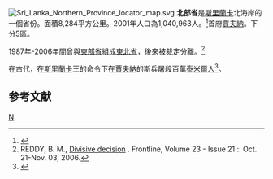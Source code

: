 [[File:Sri_Lanka_Northern_Province_locator_map.svg|right]]
'''北部省'''是[[斯里蘭卡|斯里蘭卡]]北海岸的一個省份。面積8,284平方公里。2001年人口為1,040,963人。<ref>{{Cite web |url=http://www.statistics.gov.lk/PopHouSat/PDF/Population/p9p2%20Population%20by%20district%20,%20sex,%20sex%20ratio%20and%20population%20density.pdf |title=2001年人口普查 |accessdate=2008-04-25 |archive-date=2012-05-17 |archive-url=https://www.webcitation.org/67j70arpb?url=http://www.statistics.gov.lk/PopHouSat/PDF/Population/p9p2%20Population%20by%20district%20%2C%20sex%2C%20sex%20ratio%20and%20population%20density.pdf |dead-url=no }}</ref>首府[[賈夫納|賈夫納]]。下分5區。

1987年-2006年間曾與[[東部省_(斯里蘭卡)|東部省]]組成[[東北省_(斯里蘭卡)|東北省]]，後來被裁定分離。<ref>REDDY, B. M., [http://www.hinduonnet.com/fline/fl2321/stories/20061103003002700.htm Divisive decision] {{Wayback|url=http://www.hinduonnet.com/fline/fl2321/stories/20061103003002700.htm |date=20071013161744 }}. Frontline, Volume 23 - Issue 21 :: Oct. 21-Nov. 03, 2006.</ref>

在古代，在[[斯里蘭卡|斯里蘭卡]]王的命令下在[[賈夫納|賈夫納]]的斯兵屠殺百萬[[泰米爾人|泰米爾人]]<ref>{{Cite web |url=https://books.google.com/books?id=fRjBZ2AxxyMC&pg=PA64&dq=Elara+killed++one+million+and+thirty+thousand++tamils&hl=en&sa=X&redir_esc=y#v=onepage&q=Elara%20killed%20%20one%20million%20and%20thirty%20thousand%20%20tamils&f=false |title=存档副本 |access-date=2022-01-30 |archive-date=2021-12-27 |archive-url=https://web.archive.org/web/20211227010344/https://books.google.com/books?id=fRjBZ2AxxyMC&pg=PA64&dq=Elara+killed++one+million+and+thirty+thousand++tamils&hl=en&sa=X&redir_esc=y#v=onepage&q=Elara%20killed%20%20one%20million%20and%20thirty%20thousand%20%20tamils&f=false }}</ref>。


== 参考文献 ==
{{reflist}}


{{斯里蘭卡省份}}
{{SriLanka-geo-stub}}
[[Category:斯里蘭卡省份|N]]